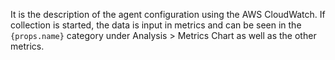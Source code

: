 <p>
  It is the description of the agent configuration using the AWS CloudWatch. If collection is started, the data is input in metrics and can be seen in the <code>{props.name}</code> category under <UI>Analysis</UI> > <UI>Metrics Chart</UI> as well as the other metrics.
</p>
